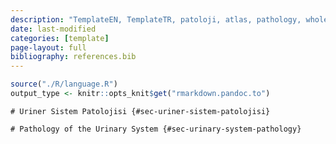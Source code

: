 ```yaml
---
description: "TemplateEN, TemplateTR, patoloji, atlas, pathology, whole slide image templateTR"
date: last-modified
categories: [template]
page-layout: full
bibliography: references.bib
---
```


```r
source("./R/language.R")
output_type <- knitr::opts_knit$get("rmarkdown.pandoc.to")
```

```asis
# Uriner Sistem Patolojisi {#sec-uriner-sistem-patolojisi}
```

```asis
# Pathology of the Urinary System {#sec-urinary-system-pathology}
```
